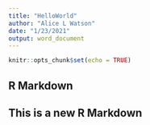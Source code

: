 ```yaml
---
title: "HelloWorld"
author: "Alice L Watson"
date: "1/23/2021"
output: word_document
---
```


```r
knitr::opts_chunk$set(echo = TRUE)
```

## R Markdown

## This is a new R Markdown
